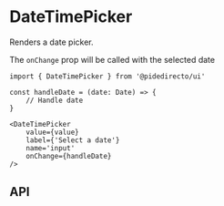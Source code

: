 

<Meta of={DateTimePickerStories} />

# DateTimePicker
Renders a date picker.

<Canvas of={DateTimePickerStories.Primary} />

The `onChange` prop will be called with the selected date

```tsx
import { DateTimePicker } from '@pidedirecto/ui'

const handleDate = (date: Date) => {
    // Handle date
}

<DateTimePicker
    value={value}
    label={'Select a date'}
    name='input'
    onChange={handleDate}
/>

```

## API

<ArgTypes of={DateTimePickerStories} />

